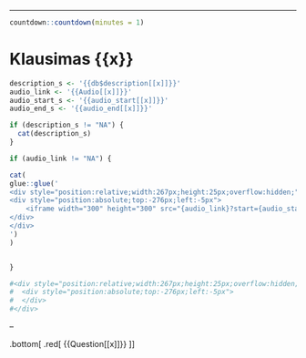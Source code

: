 ---

```r

countdown::countdown(minutes = 1)


```


# Klausimas {{x}}

```r

description_s <- '{{db$description[[x]]}}' 
audio_link <- '{{Audio[[x]]}}'
audio_start_s <- '{{audio_start[[x]]}}'
audio_end_s <- '{{audio_end[[x]]}}'


```

```r

if (description_s != "NA") {
  cat(description_s)
}

```



```r

if (audio_link != "NA") {

cat(
glue::glue('
<div style="position:relative;width:267px;height:25px;overflow:hidden;">
<div style="position:absolute;top:-276px;left:-5px">
    <iframe width="300" height="300" src="{audio_link}?start={audio_start_s}&end={audio_end_s}&loop=1"></iframe>
</div>
</div>
')
)


}

#<div style="position:relative;width:267px;height:25px;overflow:hidden;">
#  <div style="position:absolute;top:-276px;left:-5px">
#  </div>
#</div>

```

--


.bottom[
  .red[
{{Question[[x]]}}
  ]
]

